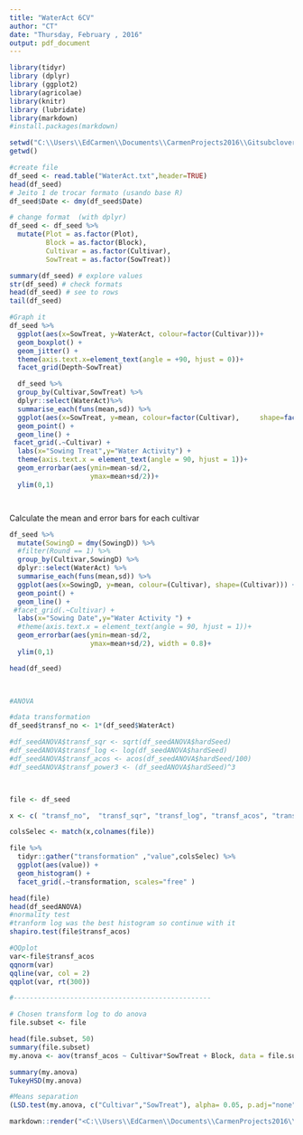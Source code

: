 ```yaml
---
title: "WaterAct 6CV"
author: "CT"
date: "Thursday, February , 2016"
output: pdf_document
---
```


```r
library(tidyr)
library (dplyr)
library (ggplot2)
library(agricolae)
library(knitr)
library (lubridate)
library(markdown)
#install.packages(markdown)

```


```r
setwd("C:\\Users\\EdCarmen\\Documents\\CarmenProjects2016\\Gitsubclover\\WaterAct")
getwd()

#create file
df_seed <- read.table("WaterAct.txt",header=TRUE)
head(df_seed)
# Jeito 1 de trocar formato (usando base R)
df_seed$Date <- dmy(df_seed$Date)

# change format  (with dplyr)
df_seed <- df_seed %>%
  mutate(Plot = as.factor(Plot), 
         Block = as.factor(Block),
         Cultivar = as.factor(Cultivar),
         SowTreat = as.factor(SowTreat))

summary(df_seed) # explore values
str(df_seed) # check formats
head(df_seed) # see to rows
tail(df_seed)

```



```r


#Graph it  
df_seed %>%
  ggplot(aes(x=SowTreat, y=WaterAct, colour=factor(Cultivar)))+
  geom_boxplot() +
  geom_jitter() +
  theme(axis.text.x=element_text(angle = +90, hjust = 0))+
  facet_grid(Depth~SowTreat)

```


```r
  df_seed %>%
  group_by(Cultivar,SowTreat) %>%
  dplyr::select(WaterAct)%>%
  summarise_each(funs(mean,sd)) %>%
  ggplot(aes(x=SowTreat, y=mean, colour=factor(Cultivar),     shape=factor(Cultivar))) +
  geom_point() +
  geom_line() +
 facet_grid(.~Cultivar) +
  labs(x="Sowing Treat",y="Water Activity") +
  theme(axis.text.x = element_text(angle = 90, hjust = 1))+
  geom_errorbar(aes(ymin=mean-sd/2,
                    ymax=mean+sd/2))+
  ylim(0,1)


```


 

```r

  
```


```r

  
```




Calculate the mean and error bars for each cultivar 

```r
df_seed %>%
  mutate(SowingD = dmy(SowingD)) %>%
  #filter(Round == 1) %>%
  group_by(Cultivar,SowingD) %>%
  dplyr::select(WaterAct) %>%
  summarise_each(funs(mean,sd)) %>%
  ggplot(aes(x=SowingD, y=mean, colour=(Cultivar), shape=(Cultivar))) +
  geom_point() +
  geom_line() +
 #facet_grid(.~Cultivar) +
  labs(x="Sowing Date",y="Water Activity ") +
  #theme(axis.text.x = element_text(angle = 90, hjust = 1))+
  geom_errorbar(aes(ymin=mean-sd/2,
                    ymax=mean+sd/2), width = 0.8)+
  ylim(0,1) 

head(df_seed)

 

#ANOVA

#data transformation
df_seed$transf_no <- 1*(df_seed$WaterAct)

#df_seedANOVA$transf_sqr <- sqrt(df_seedANOVA$hardSeed)
#df_seedANOVA$transf_log <- log(df_seedANOVA$hardSeed)
#df_seedANOVA$transf_acos <- acos(df_seedANOVA$hardSeed/100)
#df_seedANOVA$transf_power3 <- (df_seedANOVA$hardSeed)^3



file <- df_seed

x <- c( "transf_no",  "transf_sqr", "transf_log", "transf_acos", "transf_power3")

colsSelec <- match(x,colnames(file))

file %>%
  tidyr::gather("transformation" ,"value",colsSelec) %>%
  ggplot(aes(value)) + 
  geom_histogram() +
  facet_grid(.~transformation, scales="free" )

head(file)
head(df_seedANOVA)
#normality test
#tranform log was the best histogram so continue with it 
shapiro.test(file$transf_acos)

#QQplot
var<-file$transf_acos
qqnorm(var)
qqline(var, col = 2)
qqplot(var, rt(300))

#-------------------------------------------------

# Chosen transform log to do anova 
file.subset <- file 

head(file.subset, 50)
summary(file.subset)
my.anova <- aov(transf_acos ~ Cultivar*SowTreat + Block, data = file.subset)

summary(my.anova)
TukeyHSD(my.anova)

#Means separation 
(LSD.test(my.anova, c("Cultivar","SowTreat"), alpha= 0.05, p.adj="none")) 


```


```r

markdown::render("<C:\\Users\\EdCarmen\\Documents\\CarmenProjects2016\\Gitsubclover\\HardseedsProject1Read.Rmd>") 
```


